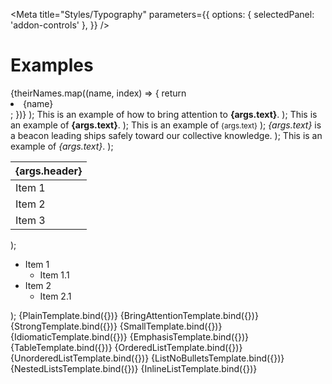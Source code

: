 

<Intro />

<Meta
  title="Styles/Typography"
  parameters={{
    options: { selectedPanel: 'addon-controls' },
  }}
/>

# Examples

  <Fragment>
    {theirNames.map((name, index) => {
      return <li key={index}>{name}</li>;
    })}
  </Fragment>
);


  <span>
    This is an example of how to bring attention to <b>{args.text}</b>.
  </span>
);

  <span>
    This is an example of <strong>{args.text}</strong>.
  </span>
);

  <span>
    This is an example of <small>{args.text}</small>
  </span>
);

  <span>
    <i>{args.text}</i> is a beacon leading ships safely toward our collective knowledge.
  </span>
);

  <span>
    This is an example of <em>{args.text}</em>.
  </span>
);

  <table className="typography-table-example" style={{ borderCollapse: 'collapse' }}>
    <thead>
      <tr>
        <th className="typography-table-example">{args.header}</th>
      </tr>
    </thead>
    <tbody>
      <tr>
        <td className="typography-table-example">Item 1</td>
      </tr>
      <tr>
        <td className="typography-table-example">Item 2</td>
      </tr>
      <tr>
        <td className="typography-table-example">Item 3</td>
      </tr>
    </tbody>
  </table>
);




  <ul className="list-example__nested">
    <li>
      Item 1
      <ul>
        <li>Item 1.1</li>
      </ul>
    </li>
    <li>
      Item 2
      <ul>
        <li>Item 2.1</li>
      </ul>
    </li>
  </ul>
);


<Canvas withToolbar>
  <Story
    name="Plain Text"
    args={{
      text: 'This is the default plain text',
    }}
  >
    {PlainTemplate.bind({})}
  </Story>
</Canvas>

<Canvas withToolbar>
  <Story
    name="Bring to Attention Text"
    args={{
      text: 'specific text',
    }}
  >
    {BringAttentionTemplate.bind({})}
  </Story>
</Canvas>

<Canvas withToolbar>
  <Story
    name="Strong Text"
    args={{
      text: 'strong text',
    }}
  >
    {StrongTemplate.bind({})}
  </Story>
</Canvas>

<Canvas withToolbar>
  <Story
    name="Small Text"
    args={{
      text: 'small text',
    }}
  >
    {SmallTemplate.bind({})}
  </Story>
</Canvas>

<Canvas withToolbar>
  <Story
    name="Idiomatic Text"
    args={{
      text: 'Pharos',
    }}
  >
    {IdiomaticTemplate.bind({})}
  </Story>
</Canvas>

<Canvas withToolbar>
  <Story
    name="Stress Emphasis Text"
    args={{
      text: 'emphasized text',
    }}
  >
    {EmphasisTemplate.bind({})}
  </Story>
</Canvas>

<Canvas withToolbar>
  <Story
    name="Tables"
    args={{
      header: 'Header',
    }}
  >
    {TableTemplate.bind({})}
  </Story>
</Canvas>

<Canvas withToolbar>
  <Story name="Ordered List">{OrderedListTemplate.bind({})}</Story>
</Canvas>

<Canvas withToolbar>
  <Story name="Unordered List">{UnorderedListTemplate.bind({})}</Story>
</Canvas>

<Canvas withToolbar>
  <Story name="List without Bullets">{ListNoBulletsTemplate.bind({})}</Story>
</Canvas>

<Canvas withToolbar>
  <Story name="Nested Lists">{NestedListsTemplate.bind({})}</Story>
</Canvas>

<Canvas withToolbar>
  <Story name="Inline List">{InlineListTemplate.bind({})}</Story>
</Canvas>
